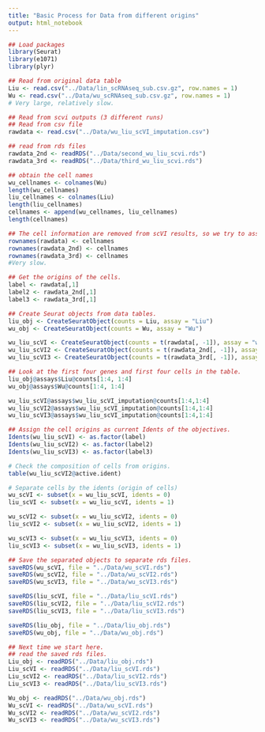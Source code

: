 ---
title: "Basic Process for Data from different origins"
output: html_notebook
---
```{r}
## Load packages
library(Seurat)
library(e1071)
library(plyr)
```

```{r}
## Read from original data table
Liu <- read.csv("../Data/lin_scRNAseq_sub.csv.gz", row.names = 1)
Wu <- read.csv("../Data/wu_scRNAseq_sub.csv.gz", row.names = 1)
# Very large, relatively slow.
```

```{r}
## Read from scvi outputs (3 different runs)
## Read from csv file 
rawdata <- read.csv("../Data/wu_liu_scVI_imputation.csv")

## read from rds files
rawdata_2nd <- readRDS("../Data/second_wu_liu_scvi.rds")
rawdata_3rd <- readRDS("../Data/third_wu_liu_scvi.rds")
```

```{r}
## obtain the cell names
wu_cellnames <- colnames(Wu)
length(wu_cellnames)
liu_cellnames <- colnames(Liu)
length(liu_cellnames)
cellnames <- append(wu_cellnames, liu_cellnames)
length(cellnames)
```

```{r}
## The cell information are removed from scVI results, so we try to assign the original cell names to the scVI objectives.
rownames(rawdata) <- cellnames
rownames(rawdata_2nd) <- cellnames
rownames(rawdata_3rd) <- cellnames
#Very slow.
```

```{r}
## Get the origins of the cells.
label <- rawdata[,1]
label2 <- rawdata_2nd[,1]
label3 <- rawdata_3rd[,1]
```

```{r}
## Create Seurat objects from data tables.
liu_obj <- CreateSeuratObject(counts = Liu, assay = "Liu")
wu_obj <- CreateSeuratObject(counts = Wu, assay = "Wu")

wu_liu_scVI <- CreateSeuratObject(counts = t(rawdata[, -1]), assay = "wu_liu_scVI_imputation")
wu_liu_scVI2 <- CreateSeuratObject(counts = t(rawdata_2nd[, -1]), assay = "wu_liu_scVI_imputation")
wu_liu_scVI3 <- CreateSeuratObject(counts = t(rawdata_3rd[, -1]), assay = "wu_liu_scVI_imputation")
```

```{r}
## Look at the first four genes and first four cells in the table.
liu_obj@assays$Liu@counts[1:4, 1:4]
wu_obj@assays$Wu@counts[1:4, 1:4]

wu_liu_scVI@assays$wu_liu_scVI_imputation@counts[1:4,1:4]
wu_liu_scVI2@assays$wu_liu_scVI_imputation@counts[1:4,1:4]
wu_liu_scVI3@assays$wu_liu_scVI_imputation@counts[1:4,1:4]
```

```{r}
## Assign the cell origins as current Idents of the objectives.
Idents(wu_liu_scVI) <- as.factor(label)
Idents(wu_liu_scVI2) <- as.factor(label2)
Idents(wu_liu_scVI3) <- as.factor(label3)
```

```{r}
# Check the composition of cells from origins.
table(wu_liu_scVI2@active.ident)
```

```{r}
# Separate cells by the idents (origin of cells)
wu_scVI <- subset(x = wu_liu_scVI, idents = 0)
liu_scVI <- subset(x = wu_liu_scVI, idents = 1)

wu_scVI2 <- subset(x = wu_liu_scVI2, idents = 0)
liu_scVI2 <- subset(x = wu_liu_scVI2, idents = 1)

wu_scVI3 <- subset(x = wu_liu_scVI3, idents = 0)
liu_scVI3 <- subset(x = wu_liu_scVI3, idents = 1)
```

```{r}
## Save the separated objects to separate rds files. 
saveRDS(wu_scVI, file = "../Data/wu_scVI.rds")
saveRDS(wu_scVI2, file = "../Data/wu_scVI2.rds")
saveRDS(wu_scVI3, file = "../Data/wu_scVI3.rds")

saveRDS(liu_scVI, file = "../Data/liu_scVI.rds")
saveRDS(liu_scVI2, file = "../Data/liu_scVI2.rds")
saveRDS(liu_scVI3, file = "../Data/liu_scVI3.rds")

saveRDS(liu_obj, file = "../Data/liu_obj.rds")
saveRDS(wu_obj, file = "../Data/wu_obj.rds")
```

```{r}
## Next time we start here. 
## read the saved rds files. 
Liu_obj <- readRDS("../Data/liu_obj.rds")
Liu_scVI <- readRDS("../Data/liu_scVI.rds")
Liu_scVI2 <- readRDS("../Data/liu_scVI2.rds")
Liu_scVI3 <- readRDS("../Data/liu_scVI3.rds")

Wu_obj <- readRDS("../Data/wu_obj.rds")
Wu_scVI <- readRDS("../Data/wu_scVI.rds")
Wu_scVI2 <- readRDS("../Data/wu_scVI2.rds")
Wu_scVI3 <- readRDS("../Data/wu_scVI3.rds")
```


